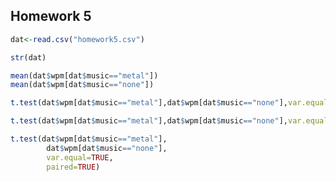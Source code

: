 ## Homework 5

<!--
Set the working directory.
No Rchunk is needed to accomplish this.
-->



<!--
Read in the homework5.csv data. For each of the following steps you
should preface your R commands with some plain English explanation.
The data are fabricated and include the number of words per minute
that people can type when listening to no music and when listening
to heavy metal.
-->
```r
dat<-read.csv("homework5.csv")
```


<!--
Check the structure of the data.
-->

```r
str(dat)
```

<!--
Find the mean words per minute for the two groups.
-->
```r
mean(dat$wpm[dat$music=="metal"])
mean(dat$wpm[dat$music=="none"])
```


<!--
Run an independent t-test to determine if the mean wpm for the
no music group is different from the mean wpm from heavy metal
group. Interpret the results of your analysis after you run it.
-->
```r
t.test(dat$wpm[dat$music=="metal"],dat$wpm[dat$music=="none"],var.equal=TRUE)
```

<!--
Run another independent t-test with the alternative hypothesis that
the heavy metal group types faster than the no music group. Interpret
the results of your analyses.
-->

```r
t.test(dat$wpm[dat$music=="metal"],dat$wpm[dat$music=="none"],var.equal=TRUE, alternative = "greater")
```


<!--
Create a bar graph of the data.
-->



<!--
Conduct and interpret a two-tailed paired t-test on the data.
-->
```r
t.test(dat$wpm[dat$music=="metal"],
        dat$wpm[dat$music=="none"],
        var.equal=TRUE,
        paired=TRUE)
```
